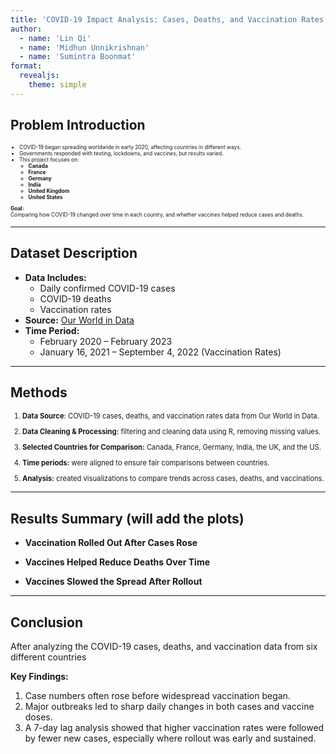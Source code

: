 ```yaml
---
title: 'COVID-19 Impact Analysis: Cases, Deaths, and Vaccination Rates'
author:
  - name: 'Lin Qi'
  - name: 'Midhun Unnikrishnan'
  - name: 'Sumintra Boonmat'
format:
  revealjs:
    theme: simple
---
```


## Problem Introduction

::: {style="font-size: 60%;"}
-   COVID-19 began spreading worldwide in early 2020, affecting countries in different ways.
-   Governments responded with testing, lockdowns, and vaccines, but results varied.
-   This project focuses on:
    -   **Canada**
    -   **France**
    -   **Germany**
    -   **India**
    -   **United Kingdom**
    -   **United States**

**Goal:**\
Comparing how COVID-19 changed over time in each country, and whether vaccines helped reduce cases and deaths.
:::

------------------------------------------------------------------------

## Dataset Description

-   **Data Includes:**
    -   Daily confirmed COVID-19 cases
    -   COVID-19 deaths
    -   Vaccination rates
-   **Source:** [Our World in Data](https://ourworldindata.org/)
-   **Time Period:** 
    - February 2020 – February 2023
    - January 16, 2021 – September 4, 2022 (Vaccination Rates)

------------------------------------------------------------------------

## Methods

::: {style="font-size: 80%;"}
1. **Data Source**: 
COVID-19 cases, deaths, and vaccination rates data from Our World in Data.

2. **Data Cleaning & Processing:** 
filtering and cleaning data using R, removing missing values.

3. **Selected Countries for Comparison:** 
Canada, France, Germany, India, the UK, and the US.

4. **Time periods:** 
were aligned to ensure fair comparisons between countries.

5. **Analysis:** 
created visualizations to compare trends across cases, deaths, and vaccinations.
:::
---

## Results Summary (will add the plots)

-   **Vaccination Rolled Out After Cases Rose**

-   **Vaccines Helped Reduce Deaths Over Time**

-   **Vaccines Slowed the Spread After Rollout**

---

## Conclusion

After analyzing the COVID-19 cases, deaths, and vaccination data from six different countries

**Key Findings:**

1.  Case numbers often rose before widespread vaccination began.
2.  Major outbreaks led to sharp daily changes in both cases and vaccine doses.
3.  A 7-day lag analysis showed that higher vaccination rates were followed by fewer new cases, especially where rollout was early and sustained.
